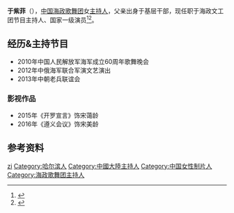 {{NoteTA
| 1=zh-hans:于紫菲;zh-hant:于紫菲;于紫菲=>zh-hant:于紫菲;
}}
{{blpsources|time=2013-12-14T05:16:21+00:00}}
{{藝人
| 姓名 = 于紫菲
| 類型 = 節目主持
| 圖片 = 
| 圖片簡介 =
| 出生日期 = {{birth_date_and _age|1958|1|1}}
| 出生地點 = {{CHN}}[[黑龙江省|黑龙江省]][[哈尔滨市|哈尔滨市]]
| 逝世日期 =
| 逝世地點 = 
| 籍貫 = {{CHN}}[[黑龙江省|黑龙江省]][[哈尔滨市|哈尔滨市]]
| 國籍 = {{PRC}}
| 配偶 =
| 語言 = [[國語|國語]]、[[英语|英语]]
| 出身地 = {{CHN}}[[黑龙江省|黑龙江省]][[哈尔滨市|哈尔滨市]]
| 民族 = [[漢族|漢族]]
| 職業 = [[電視主持人|電視主持人]]、[[制片人|制片人]]
| 教育程度 = 
| 相關團體 = [[海政歌舞团|海政歌舞团]]
| 活躍年代 = 1978年至今
| 網站 =
}}
'''于紫菲'''（{{bd|1958年|1月1日|catIdx=Y于}}），[[中国|中国]][[海政歌舞团|海政歌舞团]]女[[主持人|主持人]]，父亲出身于基层干部，现任职于海政文工团节目主持人、国家一级演员<ref>{{cite news |title=于紫菲于兰 姐妹归乡为哈夏” |url=http://ent.sina.com.cn/x/2010-08-10/05313046010.shtml |accessdate=1950-10-29 |agency=新浪新闻 |date=2020-11-16 |archive-date=2021-01-27 |archive-url=https://web.archive.org/web/20210127212702/http://ent.sina.com.cn/x/2010-08-10/05313046010.shtml |dead-url=no }}</ref><ref>{{cite news |title=军营文化天地” |url=https://www.cnki.com.cn/Journal/F-F6-JYWT-2008.html |accessdate=1950-10-29 |agency=知网空间 |date=2020-11-16}}</ref>。

== 经历&主持节目 ==

*2010年中国人民解放军海军成立60周年歌舞晚会
*2012年中俄海军联合军演文艺演出
*2013年中朝老兵联谊会

=== 影视作品===

*2015年《开罗宣言》饰宋蔼龄
*2016年《遵义会议》饰宋美龄

== 参考资料 ==
{{refs}}

{{Authority control}}
{{DEFAULTSORT:yu zifei}}
[[Category:于姓|zi]]
[[Category:哈尔滨人|Category:哈尔滨人]]
[[Category:中國大陸主持人|Category:中國大陸主持人]]
[[Category:中国女性制片人|Category:中国女性制片人]]
[[Category:海政歌舞团主持人|Category:海政歌舞团主持人]]
{{china-bio-stub}}